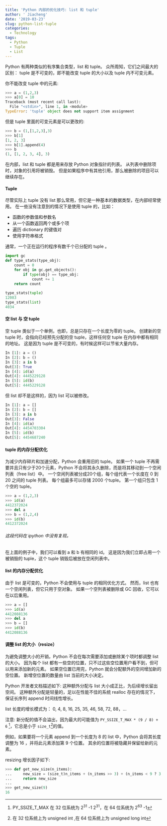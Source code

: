 ```yaml
---
title: 'Python 内部的优化技巧: list 和 tuple'
author: ' Jiacheng'
date: '2019-03-23'
slug: python-list-tuple
categories:
  - Technology
tags:
  - Python
  - Tuple
  - List
---
```


Python 有两种类似的有序集合类型，list 和 tuple。 众所周知，它们之间最大的区别： tuple 是不可变的，即不能改变 tuple 的大小以及 tuple 内不可变元素。

你不能改变 tuple 中的元素:

```python
>>> a = (1,2,3)
>>> a[0] = 10
Traceback (most recent call last):
  File "<stdin>", line 1, in <module>
TypeError: 'tuple' object does not support item assignment
```

但是 tuple 里面的可变元素是可以更改的:

```python
>>> b = (1,[1,2,3],3)
>>> b[1]
[1, 2, 3]
>>> b[1].append(4)
>>> b
(1, [1, 2, 3, 4], 3)
```

在内部，list 和 tuple 都是用来存放 Python 对象指针的列表。 从列表中删除项时，对象的引用将被销毁。 但是如果程序中有其他引用，那么被删除的项目可以继续存在。

#### Tuple

尽管实际上 tuple 没有 list 那么常用，但它是一种基本的数据类型，在内部经常使用。
在一些没有注意到的情况下是使用 tuple 的，比如：

* 函数的参数值和参数名
* 从一个函数返回两个或多个项
* 遍历 dictionary 的键值对
* 使用字符串格式

通常，一个正在运行的程序有数千个已分配的 tuple 。

```python
import gc                                                               
def type_stats(type_obj):  
	count = 0 
	for obj in gc.get_objects():  
 		if type(obj) == type_obj: 
			count += 1 
 	return count 
                                                                       
type_stats(tuple)                                                       
12083
type_stats(list)                                                        
4034
 ```

#### 空 list 与 空 tuple

空 tuple 类似于一个单例，也即，总是只存在一个长度为零的 tuple。 创建新的空 tuple 时，会指向已经预先分配的空 tuple，这样任何空 tuple 在内存中都有相同的地址。 这是因为 tuple 是不可变的，有时候这样可以节省大量内存。

```python
In [1]: a = ()                                                                  
In [2]: b = ()                                                                  
In [3]: a is b                                                                  
Out[3]: True
In [4]: id(a)                                                                   
Out[4]: 4445229128
In [5]: id(b)                                                                   
Out[5]: 4445229128
```

但 list 却不是这样的，因为 list 可以被修改。

```python
In [1]: a = []                                                                  
In [2]: b = []                                                                  
In [3]: a is b                                                                  
Out[3]: False
In [4]: id(a)                                                                   
Out[4]: 4454703304
In [5]: id(b)                                                                   
Out[5]: 4454687240
```

#### tuple 的内存分配优化

为减少内存碎片和加速分配，Python 会重用旧的 tuple。 如果一个 tuple 不再需要并且只有少于20个元素，Python 不会将其永久删除，而是将其移动到一个空闲列表（free list）中。
一个空闲列表被分成20个组，每个组代表一个长度在 0 到 20 之间的 tuple 列表。 每个组最多可以存储 2000 个tuple。 第一个组只包含 1 个空的 tuple。

```python
>>> a = (1,2,3)
>>> id(a)
4412372024
>>> del a 
>>> b = (1,2,4)
>>> id(b)
4412372024
```

######  这段代码在 ipython 中没有复现。

在上面的例子中，我们可以看到 a 和 b 有相同的 id。 这是因为我们立即占用一个被销毁的 tuple，这个 tuple 销毁后被放在空闲列表中。

#### list 的内存分配优化
由于 list 是可变的，Python 不会使用与 tuple 的相同优化方式。 然而，list 也有一个空闲列表，但它只用于空对象。 如果一个空列表被删除或 GC 回收，它可以在以后重用。

```python
>>> a = []
>>> id(a)
4412088136
>>> del a
>>> b = []
>>> id(b)
4412088136
```

#### 调整 list 的大小（resize）

为避免调整大小的开销，Python 不会在每次需要添加或删除某个项时都调整 list 的大小。 因为每个 list 都有一些空的位置，只不过这些空位置用户看不到，但可以用来添加新的元素。 如果空位置已用完，Python 就会分配额外的空间增加新的空位置。 新增空位置的数量由 list  当前的大小决定。

Python 开发者文档描述如下:
这种额外分配与 list 大小成正比，为后续增长留出空间。 这种额外分配是轻量的，足以在性能不佳的系统 realloc  存在的情况下，保证长序列 append 时间线性增长。

list 长度的增长模式为： 0, 4, 8, 16, 25, 35, 46, 58, 72, 88，…

注意: 新分配的值不会溢出，因为最大的可能值为 `PY_SSIZE_T_MAX * (9 / 8) + 6` ^[PY_SSIZE_T_MAX 在 32 位系统为 2^31^ -1 $2^{31}$，在 64 位系统为 2^63^ -1]，它总是小于 `size_t`^[在 32 位系统上为 unsigned int ,在 64 位系统上为 unsigned long int]的值。

例如，如果要将一个元素 append 到一个长度为 8 的 list 中，Python 会将其长度调整为 16 ，并将此元素添加第 9 个位置。 其余的位置将被隐藏并保留给新的元素。

resizing 增长因子如下:

```python
>>> def get_new_size(n_items):
...     new_size = (size_t)n_items + (n_items >> 3) + (n_items < 9 ? 3 : 6);
...     return new_size
...
>>> get_new_size(9)
16
```






